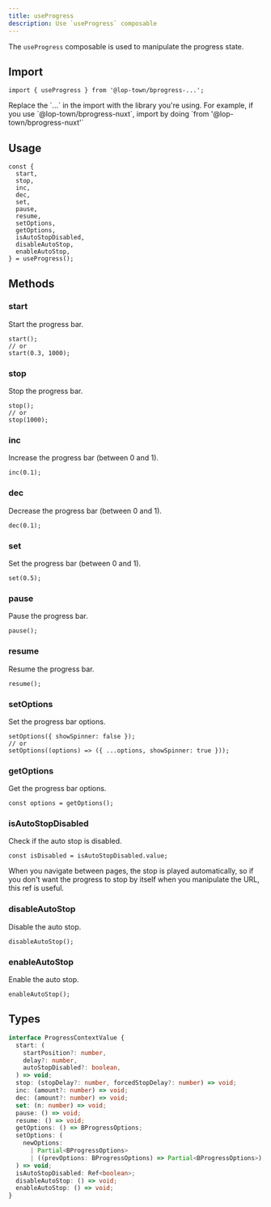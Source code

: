 ```yaml
---
title: useProgress
description: Use `useProgress` composable
---
```


The `useProgress` composable is used to manipulate the progress state.

## Import

```tsx
import { useProgress } from '@lop-town/bprogress-...';
```

<Callout title="Note">
  Replace the `...` in the import with the library you're using. For example, if
  you use `@lop-town/bprogress-nuxt`, import by doing `from '@lop-town/bprogress-nuxt'`
</Callout>

## Usage

```tsx
const {
  start,
  stop,
  inc,
  dec,
  set,
  pause,
  resume,
  setOptions,
  getOptions,
  isAutoStopDisabled,
  disableAutoStop,
  enableAutoStop,
} = useProgress();
```

## Methods

### start

Start the progress bar.

```tsx
start();
// or
start(0.3, 1000);
```

### stop

Stop the progress bar.

```tsx
stop();
// or
stop(1000);
```

### inc

Increase the progress bar (between 0 and 1).

```tsx
inc(0.1);
```

### dec

Decrease the progress bar (between 0 and 1).

```tsx
dec(0.1);
```

### set

Set the progress bar (between 0 and 1).

```tsx
set(0.5);
```

### pause

Pause the progress bar.

```tsx
pause();
```

### resume

Resume the progress bar.

```tsx
resume();
```

### setOptions

Set the progress bar options.

```tsx
setOptions({ showSpinner: false });
// or
setOptions((options) => ({ ...options, showSpinner: true }));
```

### getOptions

Get the progress bar options.

```tsx
const options = getOptions();
```

### isAutoStopDisabled

Check if the auto stop is disabled.

```tsx
const isDisabled = isAutoStopDisabled.value;
```

<Callout title="Note" type="info">
  When you navigate between pages, the stop is played automatically, so if you
  don't want the progress to stop by itself when you manipulate the URL, this
  ref is useful.
</Callout>

### disableAutoStop

Disable the auto stop.

```tsx
disableAutoStop();
```

### enableAutoStop

Enable the auto stop.

```tsx
enableAutoStop();
```

## Types

```ts
interface ProgressContextValue {
  start: (
    startPosition?: number,
    delay?: number,
    autoStopDisabled?: boolean,
  ) => void;
  stop: (stopDelay?: number, forcedStopDelay?: number) => void;
  inc: (amount?: number) => void;
  dec: (amount?: number) => void;
  set: (n: number) => void;
  pause: () => void;
  resume: () => void;
  getOptions: () => BProgressOptions;
  setOptions: (
    newOptions:
      | Partial<BProgressOptions>
      | ((prevOptions: BProgressOptions) => Partial<BProgressOptions>),
  ) => void;
  isAutoStopDisabled: Ref<boolean>;
  disableAutoStop: () => void;
  enableAutoStop: () => void;
}
```
